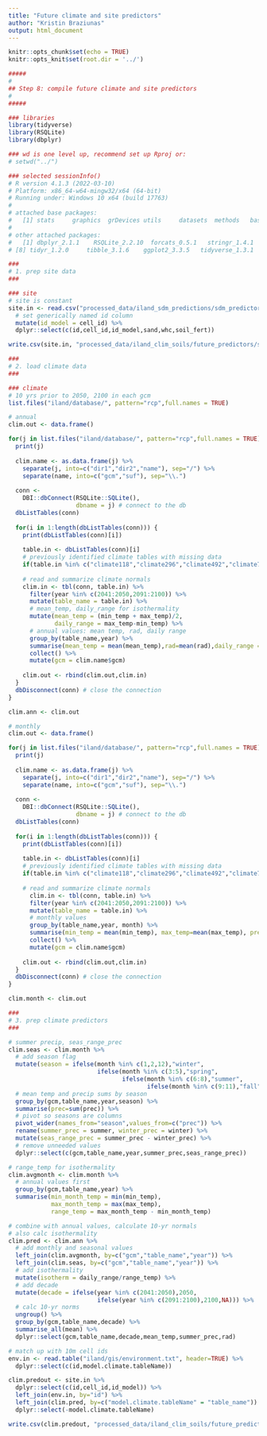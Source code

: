 ```yaml
---
title: "Future climate and site predictors"
author: "Kristin Braziunas"
output: html_document
---
```


```r
knitr::opts_chunk$set(echo = TRUE)
knitr::opts_knit$set(root.dir = '../')
```

```r
#####
# 
## Step 8: compile future climate and site predictors
#
#####

### libraries
library(tidyverse) 
library(RSQLite)
library(dbplyr)

### wd is one level up, recommend set up Rproj or:
# setwd("../")

### selected sessionInfo()
# R version 4.1.3 (2022-03-10)
# Platform: x86_64-w64-mingw32/x64 (64-bit)
# Running under: Windows 10 x64 (build 17763)
# 
# attached base packages:
#   [1] stats     graphics  grDevices utils     datasets  methods   base     
# 
# other attached packages:
#   [1] dbplyr_2.1.1    RSQLite_2.2.10  forcats_0.5.1   stringr_1.4.1   dplyr_1.0.8     purrr_0.3.4     readr_2.1.2    
# [8] tidyr_1.2.0     tibble_3.1.6    ggplot2_3.3.5   tidyverse_1.3.1

###
# 1. prep site data
###

### site
# site is constant
site.in <- read.csv("processed_data/iland_sdm_predictions/sdm_predictor_set_10m.csv") %>%
  # set generically named id column
  mutate(id_model = cell_id) %>%
  dplyr::select(c(id,cell_id,id_model,sand,whc,soil_fert))

write.csv(site.in, "processed_data/iland_clim_soils/future_predictors/sdm_predictor_set_site_10m.csv", row.names=FALSE)

###
# 2. load climate data
###

### climate
# 10 yrs prior to 2050, 2100 in each gcm
list.files("iland/database/", pattern="rcp",full.names = TRUE)

# annual
clim.out <- data.frame()

for(j in list.files("iland/database/", pattern="rcp",full.names = TRUE)) {
  print(j) 
  
  clim.name <- as.data.frame(j) %>%
    separate(j, into=c("dir1","dir2","name"), sep="/") %>%
    separate(name, into=c("gcm","suf"), sep="\\.")
  
  conn <-
    DBI::dbConnect(RSQLite::SQLite(),
                   dbname = j) # connect to the db
  dbListTables(conn)
  
  for(i in 1:length(dbListTables(conn))) {
    print(dbListTables(conn)[i]) 
    
    table.in <- dbListTables(conn)[i]
    # previously identified climate tables with missing data
    if(table.in %in% c("climate118","climate296","climate492","climate770","climate786")) next
    
    # read and summarize climate normals
    clim.in <- tbl(conn, table.in) %>%
      filter(year %in% c(2041:2050,2091:2100)) %>%
      mutate(table_name = table.in) %>%
      # mean_temp, daily_range for isothermality
      mutate(mean_temp = (min_temp + max_temp)/2,
             daily_range = max_temp-min_temp) %>%
      # annual values: mean temp, rad, daily range
      group_by(table_name,year) %>%
      summarise(mean_temp = mean(mean_temp),rad=mean(rad),daily_range = mean(daily_range)) %>%
      collect() %>%
      mutate(gcm = clim.name$gcm) 
    
    clim.out <- rbind(clim.out,clim.in)
  }
  dbDisconnect(conn) # close the connection
}

clim.ann <- clim.out

# monthly
clim.out <- data.frame()

for(j in list.files("iland/database/", pattern="rcp",full.names = TRUE)) {
  print(j)
  
  clim.name <- as.data.frame(j) %>%
    separate(j, into=c("dir1","dir2","name"), sep="/") %>%
    separate(name, into=c("gcm","suf"), sep="\\.")
  
  conn <-
    DBI::dbConnect(RSQLite::SQLite(),
                   dbname = j) # connect to the db
  dbListTables(conn)
  
  for(i in 1:length(dbListTables(conn))) {
    print(dbListTables(conn)[i]) 
    
    table.in <- dbListTables(conn)[i]
    # previously identified climate tables with missing data
    if(table.in %in% c("climate118","climate296","climate492","climate770","climate786")) next
    
    # read and summarize climate normals
      clim.in <- tbl(conn, table.in) %>%
      filter(year %in% c(2041:2050,2091:2100)) %>%
      mutate(table_name = table.in) %>%
      # monthly values
      group_by(table_name,year, month) %>%
      summarise(min_temp = mean(min_temp), max_temp=mean(max_temp), prec=sum(prec)) %>%
      collect() %>%
      mutate(gcm = clim.name$gcm) 
    
    clim.out <- rbind(clim.out,clim.in)
  }
  dbDisconnect(conn) # close the connection
}

clim.month <- clim.out

###
# 3. prep climate predictors
###

# summer precip, seas_range_prec
clim.seas <- clim.month %>%
  # add season flag
  mutate(season = ifelse(month %in% c(1,2,12),"winter",
                         ifelse(month %in% c(3:5),"spring",
                                ifelse(month %in% c(6:8),"summer",
                                       ifelse(month %in% c(9:11),"fall",NA))))) %>%
  # mean temp and precip sums by season
  group_by(gcm,table_name,year,season) %>%
  summarise(prec=sum(prec)) %>%
  # pivot so seasons are columns
  pivot_wider(names_from="season",values_from=c("prec")) %>%
  rename(summer_prec = summer, winter_prec = winter) %>%
  mutate(seas_range_prec = summer_prec - winter_prec) %>%
  # remove unneeded values
  dplyr::select(c(gcm,table_name,year,summer_prec,seas_range_prec))

# range_temp for isothermality
clim.avgmonth <- clim.month %>%
  # annual values first
  group_by(gcm,table_name,year) %>%
  summarise(min_month_temp = min(min_temp),
            max_month_temp = max(max_temp),
            range_temp = max_month_temp - min_month_temp) 

# combine with annual values, calculate 10-yr normals
# also calc isothermality
clim.pred <- clim.ann %>%
  # add monthly and seasonal values
  left_join(clim.avgmonth, by=c("gcm","table_name","year")) %>%
  left_join(clim.seas, by=c("gcm","table_name","year")) %>%
  # add isothermality
  mutate(isotherm = daily_range/range_temp) %>%
  # add decade
  mutate(decade = ifelse(year %in% c(2041:2050),2050,
                         ifelse(year %in% c(2091:2100),2100,NA))) %>%
  # calc 10-yr norms
  ungroup() %>%
  group_by(gcm,table_name,decade) %>%
  summarise_all(mean) %>%
  dplyr::select(gcm,table_name,decade,mean_temp,summer_prec,rad)

# match up with 10m cell ids
env.in <- read.table("iland/gis/environment.txt", header=TRUE) %>%
  dplyr::select(c(id,model.climate.tableName))

clim.predout <- site.in %>%
  dplyr::select(c(id,cell_id,id_model)) %>%
  left_join(env.in, by="id") %>%
  left_join(clim.pred, by=c("model.climate.tableName" = "table_name")) %>%
  dplyr::select(-model.climate.tableName)

write.csv(clim.predout, "processed_data/iland_clim_soils/future_predictors/sdm_predictor_set_climate_10m.csv",row.names=FALSE)
```